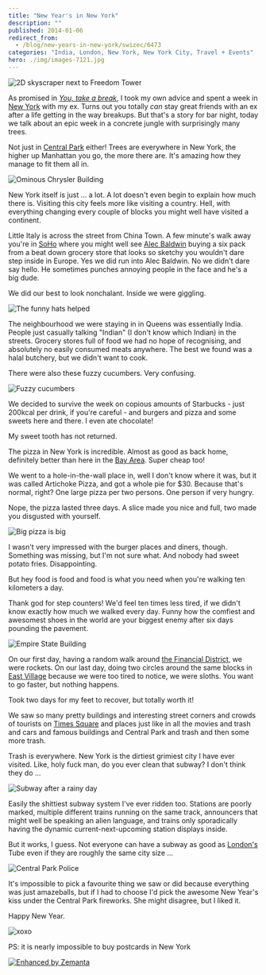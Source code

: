 ```yaml
---
title: "New Year's in New York"
description: ""
published: 2014-01-06
redirect_from:
  - /blog/new-years-in-new-york/swizec/6473
categories: "India, London, New York, New York City, Travel + Events"
hero: ./img/images-7121.jpg
---
```


![2D skyscraper next to Freedom Tower](./img/images-7121.jpg "2D skyscraper next to Freedom Tower")![]()

As promised in _[You, take a break](https://swizec.com/blog/you-take-a-break/ "You, take a break")_, I took my own advice and spent a week in [New York](<http://maps.google.com/maps?ll=40.6641666667,-73.9386111111&spn=0.1,0.1&q=40.6641666667,-73.9386111111 (New%20York%20City)&t=h> "New York City") with my ex. Turns out you totally _can_ stay great friends with an ex after a life getting in the way breakups. But that's a story for bar night, today we talk about an epic week in a concrete jungle with surprisingly many trees.

Not just in [Central Park](<http://maps.google.com/maps?ll=40.7833333333,-73.9666666667&spn=0.1,0.1&q=40.7833333333,-73.9666666667 (Central%20Park)&t=h> "Central Park") either! Trees are everywhere in New York, the higher up Manhattan you go, the more there are. It's amazing how they manage to fit them all in.

![Ominous Chrysler Building](./img/images-7129.jpg "Ominous Chrysler Building")![]()

New York itself is just ... a lot. A lot doesn't even begin to explain how much there is. Visiting this city feels more like visiting a country. Hell, with everything changing every couple of blocks you might well have visited a continent.

Little Italy is across the street from China Town. A few minute's walk away you're in [SoHo](<http://maps.google.com/maps?ll=43.0,-75.0&spn=3.0,3.0&q=43.0,-75.0 (New%20York)&t=h> "New York") where you might well see [Alec Baldwin](http://en.wikipedia.org/wiki/Alec_Baldwin "Alec Baldwin") buying a six pack from a beat down grocery store that looks so sketchy you wouldn't dare step inside in Europe. Yes we did run into Alec Baldwin. No we didn't dare say hello. He sometimes punches annoying people in the face and he's a big dude.

We did our best to look nonchalant. Inside we were giggling.

![The funny hats helped](./img/images-7122.jpg "The funny hats helped")

The neighbourhood we were staying in in Queens was essentially India. People just casually talking "Indian" (I don't know which Indian) in the streets. Grocery stores full of food we had no hope of recognising, and absolutely no easily consumed meats anywhere. The best we found was a halal butchery, but we didn't want to cook.

There were also these fuzzy cucumbers. Very confusing.

![Fuzzy cucumbers](./img/images-7123.jpg "Fuzzy cucumbers")

We decided to survive the week on copious amounts of Starbucks - just 200kcal per drink, if you're careful - and burgers and pizza and some sweets here and there. I even ate chocolate!

My sweet tooth has not returned.

The pizza in New York is incredible. Almost as good as back home, definitely better than here in the [Bay Area](<http://maps.google.com/maps?ll=37.75,-122.283333333&spn=0.1,0.1&q=37.75,-122.283333333 (San%20Francisco%20Bay%20Area)&t=h> "San Francisco Bay Area"). Super cheap too!

We went to a hole-in-the-wall place in, well I don't know where it was, but it was called Artichoke Pizza, and got a whole pie for $30. Because that's normal, right? One large pizza per two persons. One person if very hungry.

Nope, the pizza lasted three days. A slice made you nice and full, two made you disgusted with yourself.

![Big pizza is big](./img/images-7124.jpg "Big pizza is big")

I wasn't very impressed with the burger places and diners, though. Something was missing, but I'm not sure what. And nobody had sweet potato fries. Disappointing.

But hey food is food and food is what you need when you're walking ten kilometers a day.

Thank god for step counters! We'd feel ten times less tired, if we didn't know exactly how much we walked every day. Funny how the comfiest and awesomest shoes in the world are your biggest enemy after six days pounding the pavement.

![Empire State Building](./img/images-7125.jpg "Empire State Building")

On our first day, having a random walk around [the Financial District](<http://maps.google.com/maps?ll=40.707499,-74.011153&spn=0.01,0.01&q=40.707499,-74.011153 (Financial%20District%2C%20Manhattan)&t=h> "Financial District, Manhattan"), we were rockets. On our last day, doing two circles around the same blocks in [East Village](<http://maps.google.com/maps?ll=40.7275,-73.9858333333&spn=0.1,0.1&q=40.7275,-73.9858333333 (East%20Village%2C%20Manhattan)&t=h> "East Village, Manhattan") because we were too tired to notice, we were sloths. You want to go faster, but nothing happens.

Took two days for my feet to recover, but totally worth it!

We saw so many pretty buildings and interesting street corners and crowds of tourists on [Times Square](<http://maps.google.com/maps?ll=40.75773,-73.985708&spn=1.0,1.0&q=40.75773,-73.985708 (Times%20Square)&t=h> "Times Square") and places just like in all the movies and trash and cars and famous buildings and Central Park and trash and then some more trash.

Trash is everywhere. New York is the dirtiest grimiest city I have ever visited. Like, holy fuck man, do you ever clean that subway? I don't think they do ...

![Subway after a rainy day](./img/images-7126.jpg "Subway after a rainy day")

Easily the shittiest subway system I've ever ridden too. Stations are poorly marked, multiple different trains running on the same track, announcers that might well be speaking an alien language, and trains only sporadically having the dynamic current-next-upcoming station displays inside.

But it works, I guess. Not everyone can have a subway as good as [London's](<http://maps.google.com/maps?ll=51.5072222222,-0.1275&spn=0.1,0.1&q=51.5072222222,-0.1275 (London)&t=h> "London") Tube even if they are roughly the same city size ...

![Central Park Police](./img/images-7127.jpg "Central Park Police")

It's impossible to pick a favourite thing we saw or did because everything was just amazeballs, but if I had to choose I'd pick the awesome New Year's kiss under the Central Park fireworks. She might disagree, but I liked it.

Happy New Year.

![xoxo](./img/images-7130.jpg "xoxo")

PS: it is nearly impossible to buy postcards in New York

[![Enhanced by Zemanta](https://img.zemanta.com/zemified_e.png?x-id=03fbef4d-de15-42fc-a080-8dd7e6acbb31)](http://www.zemanta.com/?px "Enhanced by Zemanta")
